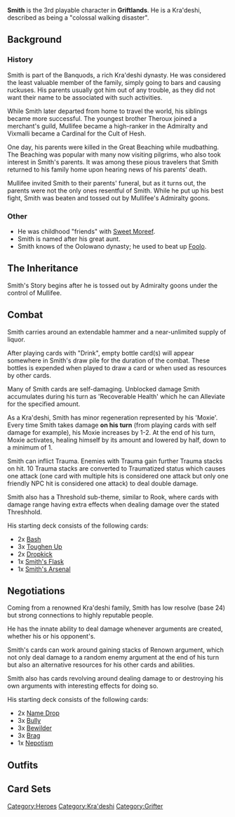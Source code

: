{{Character
| race = Kra'deshi
| location = Unknown
| faction = grifters
| title = Walking Disaster
}}

<!--{{Quote|Insert flavor text|Smith}}-->

'''Smith''' is the 3rd playable character in '''Griftlands'''. He is a Kra'deshi, described as being a "colossal walking disaster".

== Background ==

=== History ===
Smith is part of the Banquods, a rich Kra'deshi dynasty. He was considered the least valuable member of the family, simply going to bars and causing ruckuses. His parents usually got him out of any trouble, as they did not want their name to be associated with such activities.

While Smith later departed from home to travel the world, his siblings became more successful. The youngest brother Theroux joined a merchant's guild, Mullifee became a high-ranker in the Admiralty and Vixmalli became a Cardinal for the Cult of Hesh.

One day, his parents were killed in the Great Beaching while mudbathing. The Beaching was popular with many now visiting pilgrims, who also took interest in Smith's parents. It was among these pious travelers that Smith returned to his family home upon hearing news of his parents' death.

Mullifee invited Smith to their parents' funeral, but as it turns out, the parents were not the only ones resentful of Smith. While he put up his best fight, Smith was beaten and tossed out by Mullifee's Admiralty goons.

=== Other ===

* He was childhood "friends" with [[Sweet Moreef]].
* Smith is named after his great aunt.
* Smith knows of the Oolowano dynasty; he used to beat up [[Foolo]].

== The Inheritance ==
Smith's Story begins after he is tossed out by Admiralty goons under the control of Mullifee.

== Combat ==
Smith carries around an extendable hammer and a near-unlimited supply of liquor. 

After playing cards with "Drink", empty bottle card(s) will appear somewhere in Smith's draw pile for the duration of the combat. These bottles is expended when played to draw a card or when used as resources by other cards.

Many of Smith cards are self-damaging. Unblocked damage Smith accumulates during his turn as 'Recoverable Health' which he can Alleviate for the specified amount.

As a Kra'deshi, Smith has minor regeneration represented by his 'Moxie'. Every time Smith takes damage '''on his turn''' (from playing cards with self damage for example), his Moxie increases by 1-2. At the end of his turn, Moxie activates, healing himself by its amount and lowered by half, down to a minimum of 1.

Smith can inflict Trauma. Enemies with Trauma gain further Trauma stacks on hit. 10 Trauma stacks are converted to Traumatized status which causes one attack (one card with multiple hits is considered one attack but only one friendly NPC hit is considered one attack) to deal double damage.

Smith also has a Threshold sub-theme, similar to Rook, where cards with damage range having extra effects when dealing damage over the stated Threshhold.

His starting deck consists of the following cards:
* 2x [[Bash]]
* 3x [[Toughen Up]]
* 2x [[Dropkick]]
* 1x [[Smith's Flask]]
* 1x [[Smith's Arsenal]]

== Negotiations ==
Coming from a renowned Kra'deshi family, Smith has low resolve (base 24) but strong connections to highly reputable people.

He has the innate ability to deal damage whenever arguments are created, whether his or his opponent's.

Smith's cards can work around gaining stacks of Renown argument, which not only deal damage to a random enemy argument at the end of his turn but also an alternative resources for his other cards and abilities.

Smith also has cards revolving around dealing damage to or destroying his own arguments with interesting effects for doing so.

His starting deck consists of the following cards:
* 2x [[Name Drop]]
* 3x [[Bully]]
* 3x [[Bewilder]]
* 3x [[Brag]]
* 1x [[Nepotism]]

== Outfits ==

== Card Sets ==

{{stub}}
[[Category:Heroes]]
[[Category:Kra'deshi]]
[[Category:Grifter]]